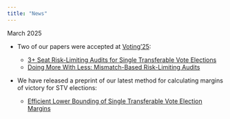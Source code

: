 ```yaml
---
title: "News"
---
```


March 2025

- Two of our papers were accepted at [Voting'25](https://fc25.ifca.ai/voting/):

    - [3+ Seat Risk-Limiting Audits for Single Transferable Vote
      Elections](https://arxiv.org/abs/2503.14803)
    - [Doing More With Less: Mismatch-Based Risk-Limiting
      Audits](https://arxiv.org/abs/2503.16104)

- We have released a preprint of our latest method for calculating margins of
  victory for STV elections:

    - [Efficient Lower Bounding of Single Transferable Vote Election
      Margins](https://arxiv.org/abs/2501.14847)
